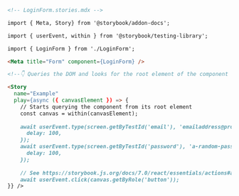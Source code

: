```md
<!-- LoginForm.stories.mdx -->

import { Meta, Story} from '@storybook/addon-docs';

import { userEvent, within } from '@storybook/testing-library';

import { LoginForm } from './LoginForm';

<Meta title="Form" component={LoginForm} />

<!--👇 Queries the DOM and looks for the root element of the component and assigns it for a performance boost -->

<Story 
  name="Example"
  play={async ({ canvasElement }) => {
    // Starts querying the component from its root element
    const canvas = within(canvasElement);
    
    await userEvent.type(screen.getByTestId('email'), 'emailaddress@provider.com', {
      delay: 100,
    });
    await userEvent.type(screen.getByTestId('password'), 'a-random-password', {
      delay: 100,
    });
    
    // See https://storybook.js.org/docs/7.0/react/essentials/actions#automatically-matching-args to learn how to setup logging in the Actions panel
    await userEvent.click(canvas.getByRole('button'));
}} />
```
